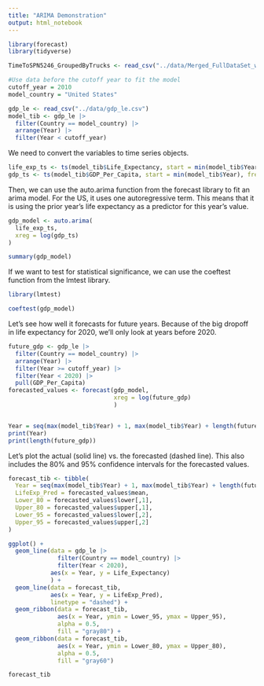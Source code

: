 ```yaml
---
title: "ARIMA Demonstration"
output: html_notebook
---
```

```r
library(forecast)
library(tidyverse)

TimeToSPN5246_GroupedByTrucks <- read_csv("../data/Merged_FullDataSet_withDummyColumns_y_TimeIntervalClass_byTruck.csv")

```

```r


#Use data before the cutoff year to fit the model
cutoff_year = 2010 
model_country = "United States"

gdp_le <- read_csv("../data/gdp_le.csv")
model_tib <- gdp_le |> 
  filter(Country == model_country) |> 
  arrange(Year) |> 
  filter(Year < cutoff_year)
```

We need to convert the variables to time series objects.
```r
life_exp_ts <- ts(model_tib$Life_Expectancy, start = min(model_tib$Year), frequency = 1)
gdp_ts <- ts(model_tib$GDP_Per_Capita, start = min(model_tib$Year), frequency = 1)
```

Then, we can use the auto.arima function from the forecast library to fit an arima model.
For the US, it uses one autoregressive term. This means that it is using the prior year's life expectancy as a predictor for this year's value.
```r
gdp_model <- auto.arima(
  life_exp_ts, 
  xreg = log(gdp_ts)
)

summary(gdp_model)
```

If we want to test for statistical significance, we can use the coeftest function from the lmtest library.
```r
library(lmtest)

coeftest(gdp_model)
```

Let's see how well it forecasts for future years. Because of the big dropoff in life expectancy for 2020, we'll only look at years before 2020.
```r
future_gdp <- gdp_le |> 
  filter(Country == model_country) |> 
  arrange(Year) |> 
  filter(Year >= cutoff_year) |> 
  filter(Year < 2020) |> 
  pull(GDP_Per_Capita)
forecasted_values <- forecast(gdp_model, 
                              xreg = log(future_gdp)
                              )


Year = seq(max(model_tib$Year) + 1, max(model_tib$Year) + length(future_gdp))
print(Year)
print(length(future_gdp))
```


Let's plot the actual (solid line) vs. the forecasted (dashed line). This also includes the 80% and 95% confidence intervals for the forecasted values.
```r
forecast_tib <- tibble(
  Year = seq(max(model_tib$Year) + 1, max(model_tib$Year) + length(future_gdp)),
  LifeExp_Pred = forecasted_values$mean,
  Lower_80 = forecasted_values$lower[,1],
  Upper_80 = forecasted_values$upper[,1],
  Lower_95 = forecasted_values$lower[,2],
  Upper_95 = forecasted_values$upper[,2]
)

ggplot() +
  geom_line(data = gdp_le |> 
              filter(Country == model_country) |> 
              filter(Year < 2020), 
            aes(x = Year, y = Life_Expectancy)
            ) +
  geom_line(data = forecast_tib, 
            aes(x = Year, y = LifeExp_Pred), 
            linetype = "dashed") +
  geom_ribbon(data = forecast_tib, 
              aes(x = Year, ymin = Lower_95, ymax = Upper_95), 
              alpha = 0.5,
              fill = "gray80") +
  geom_ribbon(data = forecast_tib, 
              aes(x = Year, ymin = Lower_80, ymax = Upper_80),
              alpha = 0.5,
              fill = "gray60")

```

```r

forecast_tib


```
